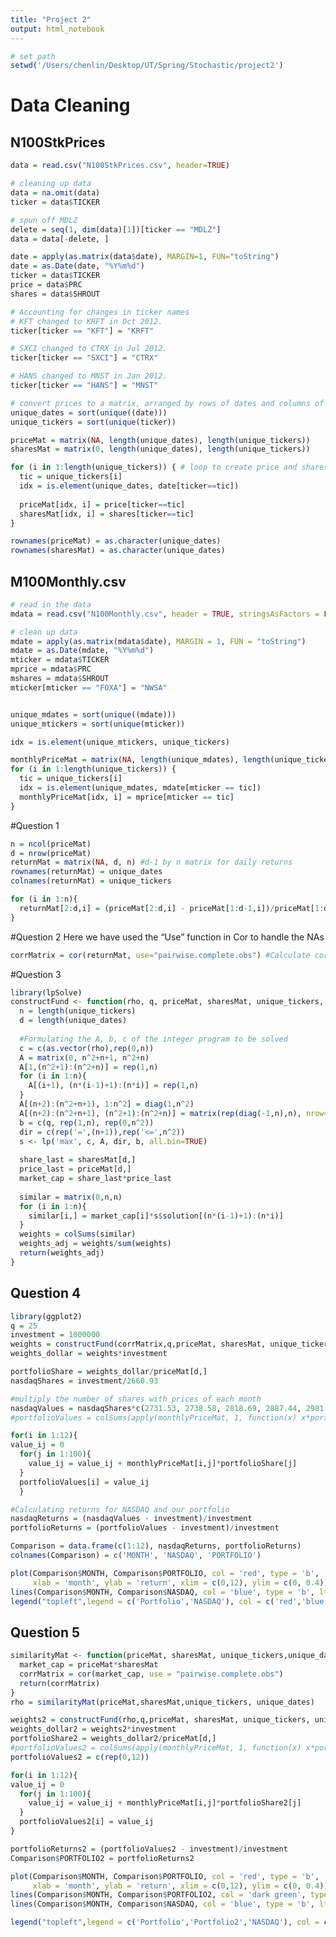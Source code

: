 ```yaml
---
title: "Project 2"
output: html_notebook
---
```




```r
# set path
setwd('/Users/chenlin/Desktop/UT/Spring/Stochastic/project2')
```

# Data Cleaning
## N100StkPrices
```r
data = read.csv("N100StkPrices.csv", header=TRUE)

# cleaning up data
data = na.omit(data)
ticker = data$TICKER

# spun off MDLZ
delete = seq(1, dim(data)[1])[ticker == "MDLZ"]
data = data[-delete, ]

date = apply(as.matrix(data$date), MARGIN=1, FUN="toString")
date = as.Date(date, "%Y%m%d")
ticker = data$TICKER
price = data$PRC
shares = data$SHROUT

# Accounting for changes in ticker names
# KFT changed to KRFT in Oct 2012.
ticker[ticker == "KFT"] = "KRFT"

# SXCI changed to CTRX in Jul 2012.
ticker[ticker == "SXCI"] = "CTRX"

# HANS changed to MNST in Jan 2012.
ticker[ticker == "HANS"] = "MNST"

# convert prices to a matrix, arranged by rows of dates and columns of tickers
unique_dates = sort(unique((date)))
unique_tickers = sort(unique(ticker))

priceMat = matrix(NA, length(unique_dates), length(unique_tickers))
sharesMat = matrix(0, length(unique_dates), length(unique_tickers))

for (i in 1:length(unique_tickers)) { # loop to create price and shares matrices
  tic = unique_tickers[i]
  idx = is.element(unique_dates, date[ticker==tic])
  
  priceMat[idx, i] = price[ticker==tic]
  sharesMat[idx, i] = shares[ticker==tic]
}

rownames(priceMat) = as.character(unique_dates)
rownames(sharesMat) = as.character(unique_dates)
```

## M100Monthly.csv
```r
# read in the data
mdata = read.csv("N100Monthly.csv", header = TRUE, stringsAsFactors = FALSE)

# clean up data
mdate = apply(as.matrix(mdata$date), MARGIN = 1, FUN = "toString")
mdate = as.Date(mdate, "%Y%m%d")
mticker = mdata$TICKER
mprice = mdata$PRC
mshares = mdata$SHROUT
mticker[mticker == "FOXA"] = "NWSA"


unique_mdates = sort(unique((mdate)))
unique_mtickers = sort(unique(mticker))

idx = is.element(unique_mtickers, unique_tickers)

monthlyPriceMat = matrix(NA, length(unique_mdates), length(unique_tickers))
for (i in 1:length(unique_tickers)) {
  tic = unique_tickers[i]
  idx = is.element(unique_mdates, mdate[mticker == tic])
  monthlyPriceMat[idx, i] = mprice[mticker == tic]
}

```

#Question 1

```r
n = ncol(priceMat)
d = nrow(priceMat)
returnMat = matrix(NA, d, n) #d-1 by n matrix for daily returns
rownames(returnMat) = unique_dates
colnames(returnMat) = unique_tickers

for (i in 1:n){
  returnMat[2:d,i] = (priceMat[2:d,i] - priceMat[1:d-1,i])/priceMat[1:d-1,i]
}
```

#Question 2
Here we have used the "Use" function in Cor to handle the NAs

```r
corrMatrix = cor(returnMat, use="pairwise.complete.obs") #Calculate correlation matrix
```


#Question 3

```r
library(lpSolve)
constructFund <- function(rho, q, priceMat, sharesMat, unique_tickers, unique_dates){
  n = length(unique_tickers)
  d = length(unique_dates)
  
  #Formulating the A, b, c of the integer program to be solved
  c = c(as.vector(rho),rep(0,n))
  A = matrix(0, n^2+n+1, n^2+n)
  A[1,(n^2+1):(n^2+n)] = rep(1,n)
  for (i in 1:n){
    A[(i+1), (n*(i-1)+1):(n*i)] = rep(1,n)
  }
  A[(n+2):(n^2+n+1), 1:n^2] = diag(1,n^2)
  A[(n+2):(n^2+n+1), (n^2+1):(n^2+n)] = matrix(rep(diag(-1,n),n), nrow=n^2, byrow=T)
  b = c(q, rep(1,n), rep(0,n^2))
  dir = c(rep('=',(n+1)),rep('<=',n^2))
  s <- lp('max', c, A, dir, b, all.bin=TRUE)
  
  share_last = sharesMat[d,]
  price_last = priceMat[d,]
  market_cap = share_last*price_last
  
  similar = matrix(0,n,n)
  for (i in 1:n){
    similar[i,] = market_cap[i]*s$solution[(n*(i-1)+1):(n*i)]
  }
  weights = colSums(similar)
  weights_adj = weights/sum(weights)
  return(weights_adj)
}
```


## Question 4
```r
library(ggplot2)
q = 25
investment = 1000000 
weights = constructFund(corrMatrix,q,priceMat, sharesMat, unique_tickers, unique_dates)
weights_dollar = weights*investment

portfolioShare = weights_dollar/priceMat[d,]
nasdaqShares = investment/2660.93

#multiply the number of shares with prices of each month
nasdaqValues = nasdaqShares*c(2731.53, 2738.58, 2818.69, 2887.44, 2981.76, 2909.60, 3090.19, 3073.81, 3218.20, 3377.73, 3487.82, 3592)
#portfolioValues = colSums(apply(monthlyPriceMat, 1, function(x) x*portfolioShare))

for(i in 1:12){
value_ij = 0
  for(j in 1:100){
    value_ij = value_ij + monthlyPriceMat[i,j]*portfolioShare[j]
  }
  portfolioValues[i] = value_ij
  }

#Calculating returns for NASDAQ and our portfolio
nasdaqReturns = (nasdaqValues - investment)/investment
portfolioReturns = (portfolioValues - investment)/investment

Comparison = data.frame(c(1:12), nasdaqReturns, portfolioReturns)
colnames(Comparison) = c('MONTH', 'NASDAQ', 'PORTFOLIO')
```


```r
plot(Comparison$MONTH, Comparison$PORTFOLIO, col = 'red', type = 'b', 
     xlab = 'month', ylab = 'return', xlim = c(0,12), ylim = c(0, 0.4))
lines(Comparison$MONTH, Comparison$NASDAQ, col = 'blue', type = 'b', lty=2)
legend("topleft",legend = c('Portfolio','NASDAQ'), col = c('red','blue'), lty = 1:2, cex = 0.8)

```

## Question 5

```r
similarityMat <- function(priceMat, sharesMat, unique_tickers,unique_dates){
  market_cap = priceMat*sharesMat
  corrMatrix = cor(market_cap, use = "pairwise.complete.obs")
  return(corrMatrix)
}
rho = similarityMat(priceMat,sharesMat,unique_tickers, unique_dates)

weights2 = constructFund(rho,q,priceMat, sharesMat, unique_tickers, unique_dates)
weights_dollar2 = weights2*investment
portfolioShare2 = weights_dollar2/priceMat[d,]
#portfolioValues2 = colSums(apply(monthlyPriceMat, 1, function(x) x*portfolioShare2))
portfolioValues2 = c(rep(0,12))

for(i in 1:12){
value_ij = 0
  for(j in 1:100){
    value_ij = value_ij + monthlyPriceMat[i,j]*portfolioShare2[j]
  }
  portfolioValues2[i] = value_ij
}

portfolioReturns2 = (portfolioValues2 - investment)/investment
Comparison$PORTFOLIO2 = portfolioReturns2

plot(Comparison$MONTH, Comparison$PORTFOLIO, col = 'red', type = 'b', 
     xlab = 'month', ylab = 'return', xlim = c(0,12), ylim = c(0, 0.4))
lines(Comparison$MONTH, Comparison$PORTFOLIO2, col = 'dark green', type = 'b', lty=3)
lines(Comparison$MONTH, Comparison$NASDAQ, col = 'blue', type = 'b', lty=2)

legend("topleft",legend = c('Portfolio','Portfolio2','NASDAQ'), col = c('red','dark green','blue'), lty = c(1,3,2), cex = 0.7)
```

